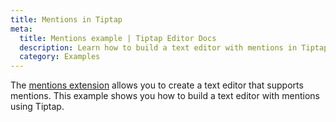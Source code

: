```yaml
---
title: Mentions in Tiptap
meta:
  title: Mentions example | Tiptap Editor Docs
  description: Learn how to build a text editor with mentions in Tiptap with a quick code example. More in our documentation.
  category: Examples
---
```



The [mentions extension](/3.x/editor/extensions/nodes/mention) allows you to create a text editor that supports mentions. This example shows you how to build a text editor with mentions using Tiptap.

<CodeDemo path="/Examples/Community" />
